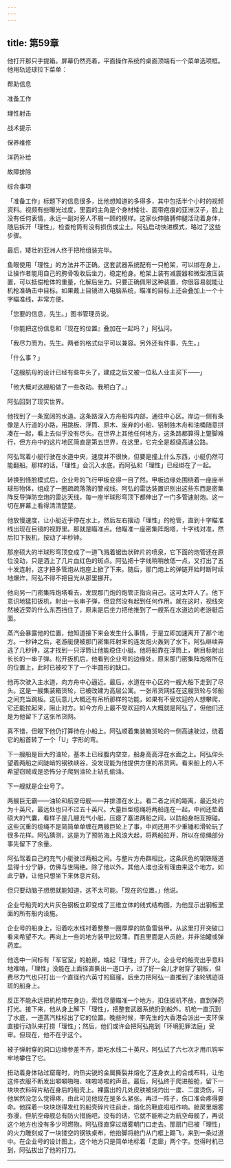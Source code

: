 ```yaml
---
---
---
```

title: 第59章
---

他打开那只手提箱。屏幕仍然亮着，平面操作系统的桌面顶端有一个菜单选项框。他用轨迹球拉下菜单：

帮助信息





准备工作





理性射击





战术提示





保养维修





洋药补给





故障排除





综合事项





「准备工作」标题下的信息很多，比他想知道的多得多，其中包括半个小时的视频资料。视频有些曝光过度，里面的主角是个身材矮壮、面带疤痕的亚洲汉子，脸上没有任何表情，永远一副对旁人不屑一顾的模样。这家伙伸胳膊伸腿活动着身体，随后拆开「理性」，检查枪筒有没有损伤或尘土。阿弘启动快进模式，略过了这些步骤。

最后，矮壮的亚洲人终于把枪组装完毕。

鱼眼使用「理性」的方法并不正确。这套武器系统配有一只枪架，可以绑在身上，让操作者能用自己的胯骨吸收后坐力，稳定枪身。枪架上装有减震器和微型液压装置，可以抵偿枪体的重量，化解后坐力。只要正确佩带这种装置，你很容易就能让机枪准确击中目标。如果戴上目镜进入电脑系统，瞄准的目标上还会叠加上一个十字瞄准线，非常方便。

「您要的信息，先生。」图书管理员说。

「你能把这份信息和『现在的位置』叠加在一起吗？」阿弘问。

「我尽力而为，先生。两者的格式似乎可以兼容。另外还有件事，先生。」

「什么事？」

「这艘航母的设计已经有些年头了，建成之后又被一位私人业主买下——」

「他大概对这艘船做了一些改动。我明白了。」

阿弘回到了现实世界。

他找到了一条宽阔的水道。这条路深入方舟船阵内部，通往中心区。岸边一侧有条像是人行道的小路，用跳板、浮筒、原木、废弃的小船、铝制独木舟和油桶随意拼凑在一起，看上去似乎没有尽头。在世界上其他任何地方，这条路都算得上蹩脚难行，但方舟中的这片地区简直是第五世界，在这里，它完全是超级高速公路。

阿弘驾着小艇行驶在水道中央，速度并不很快，但要是撞上什么东西，小艇仍然可能翻船。那样的话，「理性」会沉入水底，而阿弘和「理性」已经绑在了一起。

转换到怪脸模式后，企业号的飞行甲板变得一目了然。甲板边缘处围绕着一座座半球形物体，组成了一圈疏疏落落的警戒线。阿弘的雷达装置识别出这些东西是密集阵反导弹防空炮的雷达天线，每一座半球形穹顶下都伸出了一门多管速射炮。这一切在屏幕上看得清清楚楚。

他放慢速度，让小艇近乎停在水上，然后左右摆动「理性」的枪管，直到十字瞄准线出现在目镜的视野里。那就是瞄准点。他瞄准一座密集阵炮塔，十字线对准，然后扣下扳机，按动了半秒钟。

那座硕大的半球形穹顶变成了一道飞溅着锯齿状碎片的喷泉，它下面的炮管还在原位没动，只是洒上了几片血红色的斑点。阿弘把十字线稍稍放低一点，又打出了五十发连射，这才把多管炮从炮座上掀了下来。随后，那门炮上的弹链开始时断时续地爆炸，阿弘不得不把目光从那里挪开。

他向另一门密集阵炮塔看去，发现那门炮的炮管正指向自己。这可太吓人了。他下意识地猛扣扳机，射出一长串子弹，但显然没有起到任何作用。就在这时，视线突然被近旁的什么东西挡住了，原来是后坐力把他推到了一艘系在水道边的老游艇后面。

蒸汽会暴露他的位置，他知道接下来会发生什么事情，于是立即加速离开了那个地方。一秒钟之后，老游艇便被那门密集阵射来的连发炮火轰到了水下。阿弘继续奔逃了几秒钟，这才找到一只浮筒让他能稳住小艇。他将船靠在浮筒上，朝目标射出长长的一串子弹。松开扳机后，他看到企业号的边缘处，原来那门密集阵炮塔所在的位置上，此时已被咬下了一个半圆形的缺口。

他再次驶入主水道，向方舟中心逼近。最后，水道在中心区的一艘大船下走到了尽头。这是一艘集装箱货轮，已被改建为高层公寓。一张吊货网挂在这艘货轮与邻船之间充当跳板。这玩意儿大概还有吊桥那样的功能，如果有不受欢迎的人想攀爬，它还能拉起来，阻止对方。如今方舟上最不受欢迎的人大概就是阿弘了，但他们还是为他留下了这张吊货网。

真不错，但眼下他仍打算待在小船上。阿弘顺着集装箱货轮的一侧高速驶过，绕着它的船首转了一个「U」字形的弯。

下一艘船是巨大的油轮，基本上已经腹内空空，船身高高浮在水面之上。阿弘仰头望着两船之间陡峭的钢铁峡谷，没发现能为他提供方便的吊货网。看来船上的人不希望窃贼或是恐怖分子爬到油轮上钻孔偷油。

下一艘就是企业号了。

两艘巨无霸——油轮和航空母舰——并排漂在水上。看二者之间的距离，最近处约为十英尺，最远处也只不过五十英尺。大量巨型缆绳将两船连在一起，中间还垫着硕大的气囊，看样子是几艘充气小艇，压瘪了塞进两船之间，以防船身相互擦碰。这些沉重的缆绳不是简简单单缠在两艘巨轮上了事，中间还用不少重锤和滑轮玩了很多花样。阿弘猜测，这是为了预防海上风浪大起，将两船拉开，所以在缆绳部分事先留下了余量。

阿弘驾着自己的充气小艇驶过两船之间。与整片方舟群相比，这条灰色的钢铁隧道显得十分宁静，仿佛与世隔绝。除了他以外，其他人谁也没有理由来这个地方。如此宁静，让他只想坐下来休息片刻。

但只要动脑子想想就能知道，这不太可能。「现在的位置。」他说。

企业号船壳的大片灰色钢板立即变成了三维立体的线式结构图，为他显示出钢板里面的所有船内设施。

企业号的船身上，沿着吃水线衬着整整一圈厚厚的防鱼雷装甲。从这里打开突破口看来希望不大。再向上一些的地方装甲比较薄，而且里面是人员舱，并非油罐或弹药库。

他选中一间标有「军官室」的舱房，端起「理性」开了火。企业号的船壳出乎意料地难啃，「理性」没能在上面径直撕出一道口子，过了好一会儿才射穿了钢板，但费尽力气也只打出一个直径约六英寸的窟窿。后坐力把阿弘一直推到了油轮锈迹斑斑的船身上。

反正不能永远把机枪带在身边，索性尽量瞄准一个地方，扣住扳机不放，直到弹药打光。接下来，他从身上解下「理性」，把整套武器系统扔到船外。机枪一直沉到了水底，一道蒸汽柱标出了它的位置。晚些时候，李先生的大香港会派出一支环保直接行动队来打捞「理性」；然后，他们或许会把阿弘拖到「环境犯罪法庭」受审。但现在，他不在乎这个。

被子弹射穿的洞口边缘参差不齐，距吃水线二十英尺，阿弘试了六七次才用爪钩牢牢地攀住了它。

扭动着身体钻过窟窿时，灼热尖锐的金属撕裂并熔化了连身衣上的合成布料，让他这件衣服不断发出噼噼啪啪、味啦哧啦的声音。最后，阿弘终于爬进船舱，留下一块块衣料碎片粘在身后的船壳上。裸露出的几处皮肤被烧灼出一度、二度烫伤，可他居然没怎么觉得疼，由此可见他现在是多么紧张。再过一阵子，伤口准会疼得要命。他踩着一块块烧得发红的船壳碎片往前走，熔化的鞋底嗞嗞作响。舱房里烟雾弥漫，但航空母舰总有防火措施吧，没有的话，它就不能称之为航空母舰了，再说这个地方也没有多少可燃物。阿弘径直穿过烟雾朝门口走去。那扇门已被「理性」的火力雕刻成了一块镂空的钢铁桌布，他抬脚将舱门从门框上踢飞，来到一条过道中。在企业号的设计图上，这个地方只是简单地标着「走廊」两个字。觉得时机已到，阿弘拔出了他的打刀。



* * *